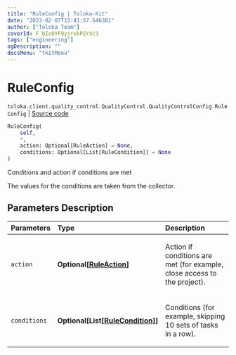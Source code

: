 ```yaml
---
title: "RuleConfig | Toloka-Kit"
date: "2023-02-07T15:41:57.546301"
author: ["Toloka Team"]
coverId: F_bIcOYF9yjrxkPZrXc3
tags: ["engineering"]
ogDescription: ""
docsMenu: "tkitMenu"
---
```


# RuleConfig
`toloka.client.quality_control.QualityControl.QualityControlConfig.RuleConfig` | [Source code](https://github.com/Toloka/toloka-kit/blob/v1.1.3/src/client/quality_control.py#L122)

```python
RuleConfig(
    self,
    *,
    action: Optional[RuleAction] = None,
    conditions: Optional[List[RuleCondition]] = None
)
```

Conditions and action if conditions are met

The values for the conditions are taken from the collector.

## Parameters Description

| Parameters | Type | Description |
| :----------| :----| :-----------|
`action`|**Optional\[[RuleAction](/docs-new/toloka-kit/reference/toloka.client.actions.RuleAction)\]**|<p>Action if conditions are met (for example, close access to the project).</p>
`conditions`|**Optional\[List\[[RuleCondition](/docs-new/toloka-kit/reference/toloka.client.conditions.RuleCondition)\]\]**|<p>Conditions (for example, skipping 10 sets of tasks in a row).</p>
